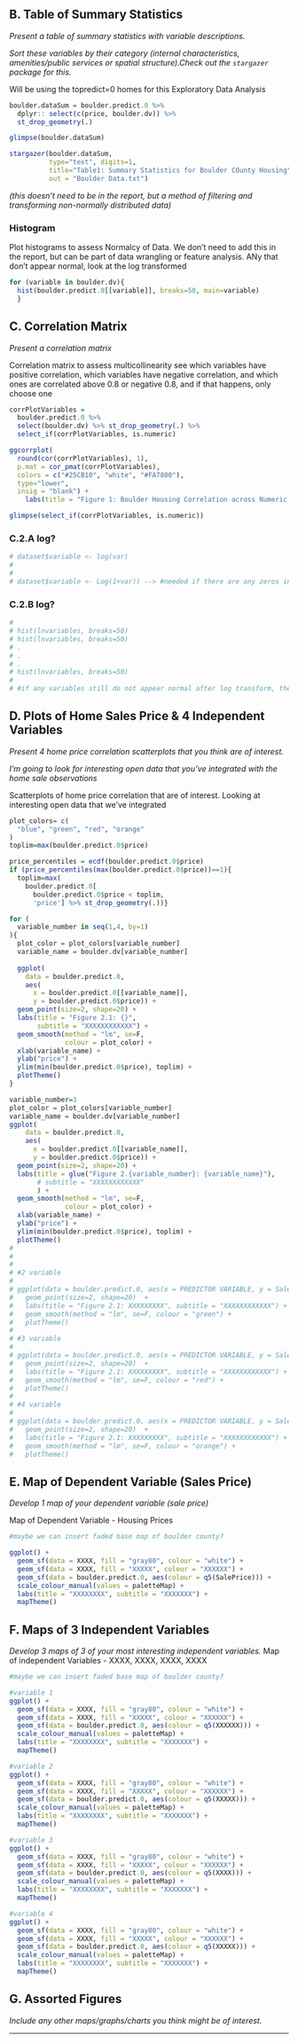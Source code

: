 
## B.	Table of Summary Statistics
*Present a table of summary statistics with variable descriptions.*

*Sort these variables by their category (internal characteristics, amenities/public services or spatial structure).Check out the `stargazer` package for this.*

Will be using the topredict=0 homes for this Exploratory Data Analysis

```r

boulder.dataSum = boulder.predict.0 %>%
  dplyr:: select(c(price, boulder.dv)) %>%
  st_drop_geometry(.)

glimpse(boulder.dataSum)

stargazer(boulder.dataSum, 
          type="text", digits=1, 
          title="Table1: Summary Statistics for Boulder COunty Housing",
          out = "Boulder Data.txt")


```


*(this doesn't need to be in the report, but a method of filtering and transforming non-normally distributed data)*

### Histogram
Plot histograms to assess Normalcy of Data. We don't need to add this in the report, but can be part of data wrangling or feature analysis. ANy that don't appear normal, look at the log transformed 
```r

for (variable in boulder.dv){
  hist(boulder.predict.0[[variable]], breaks=50, main=variable)
  }

```


## C.	Correlation Matrix
*Present a correlation matrix*

Correlation matrix to assess multicollinearity
see which variables have positive correlation, which variables have negative correlation, and which ones are correlated above 0.8 or negative 0.8, and if that happens, only choose one

```r

corrPlotVariables = 
  boulder.predict.0 %>%
  select(boulder.dv) %>% st_drop_geometry(.) %>%
  select_if(corrPlotVariables, is.numeric)

ggcorrplot(
  round(cor(corrPlotVariables), 1), 
  p.mat = cor_pmat(corrPlotVariables),
  colors = c("#25CB10", "white", "#FA7800"),
  type="lower",
  insig = "blank") +  
    labs(title = "Figure 1: Boulder Housing Correlation across Numeric Variables") 

glimpse(select_if(corrPlotVariables, is.numeric))
```


### C.2.A log?

```r

# dataset$variable <- log(var)
# 
# 
# dataset$variable <- Log(1+var)) --> #needed if there are any zeros in the dataset

```


### C.2.B log?

```r
# 
# hist(lnvariables, breaks=50)
# hist(lnvariables, breaks=50)
# .
# .
# .
# hist(lnvariables, breaks=50)
# 
# #if any variables still do not appear normal after log transform, then we will have to deicde if keeping them in or not. Obviously improtant variables (such as dependnet variable ho

```


## D.	Plots of Home Sales Price & 4 Independent Variables
*Present 4 home price correlation scatterplots that you think are of interest.*

*I’m going to look for interesting open data that you’ve integrated with the home sale observations*

Scatterplots of home price correlation that are of interest. 
Looking at interesting open data that we've integrated

```r

plot_colors= c(
  "blue", "green", "red", "orange"
)
toplim=max(boulder.predict.0$price)

price_percentiles = ecdf(boulder.predict.0$price)
if (price_percentiles(max(boulder.predict.0$price))==1){
  toplim=max(
    boulder.predict.0[
      boulder.predict.0$price < toplim,
      'price'] %>% st_drop_geometry(.))}

for (
  variable_number in seq(1,4, by=1)
){
  plot_color = plot_colors[variable_number]
  variable_name = boulder.dv[variable_number]
  
  ggplot(
    data = boulder.predict.0,
    aes(
      x = boulder.predict.0[[variable_name]],
      y = boulder.predict.0$price)) +
  geom_point(size=2, shape=20) +
  labs(title = "Figure 2.1: {}",
       subtitle = "XXXXXXXXXXXX") +
  geom_smooth(method = "lm", se=F,
              colour = plot_color) +
  xlab(variable_name) +
  ylab("price") +
  ylim(min(boulder.predict.0$price), toplim) + 
  plotTheme()
}

variable_number=3
plot_color = plot_colors[variable_number]
variable_name = boulder.dv[variable_number]
ggplot(
    data = boulder.predict.0,
    aes(
      x = boulder.predict.0[[variable_name]],
      y = boulder.predict.0$price)) +
  geom_point(size=2, shape=20) +
  labs(title = glue("Figure 2.{variable_number}: {variable_name}"),
       # subtitle = "XXXXXXXXXXXX"
       ) +
  geom_smooth(method = "lm", se=F,
              colour = plot_color) +
  xlab(variable_name) +
  ylab("price") +
  ylim(min(boulder.predict.0$price), toplim) + 
  plotTheme()
# 
#  
# 
# #2 variable 
# 
# ggplot(data = boulder.predict.0, aes(x = PREDICTOR VARIABLE, y = SalePrice)) +
#   geom_point(size=2, shape=20)  +
#   labs(title = "Figure 2.1: XXXXXXXXX", subtitle = "XXXXXXXXXXXX") +
#   geom_smooth(method = "lm", se=F, colour = "green") +
#   plotTheme()
# 
# #3 variable 
# 
# ggplot(data = boulder.predict.0, aes(x = PREDICTOR VARIABLE, y = SalePrice)) +
#   geom_point(size=2, shape=20)  +
#   labs(title = "Figure 2.1: XXXXXXXXX", subtitle = "XXXXXXXXXXXX") +
#   geom_smooth(method = "lm", se=F, colour = "red") +
#   plotTheme()
# 
# #4 variable 
# 
# ggplot(data = boulder.predict.0, aes(x = PREDICTOR VARIABLE, y = SalePrice)) +
#   geom_point(size=2, shape=20)  +
#   labs(title = "Figure 2.1: XXXXXXXXX", subtitle = "XXXXXXXXXXXX") +
#   geom_smooth(method = "lm", se=F, colour = "orange") +
#   plotTheme()

```


## E.	Map of Dependent Variable (Sales Price)
*Develop 1 map of your dependent variable (sale price)*

Map of Dependent Variable - Housing Prices 

```r

#maybe we can insert faded base map of boulder county?

ggplot() +
  geom_sf(data = XXXX, fill = "gray80", colour = "white") +
  geom_sf(data = XXXX, fill = "XXXXX", colour = "XXXXXX") +
  geom_sf(data = boulder.predict.0, aes(colour = q5(SalePrice))) +
  scale_colour_manual(values = paletteMap) +
  labs(title = "XXXXXXXX", subtitle = "XXXXXXX") +
  mapTheme()


```


## F.	Maps of 3 Independent Variables
*Develop 3 maps of 3 of your most interesting independent variables.*
Map of independent Variables - XXXX, XXXX, XXXX, XXXX

```r

#maybe we can insert faded base map of boulder county?

#variable 1
ggplot() +
  geom_sf(data = XXXX, fill = "gray80", colour = "white") +
  geom_sf(data = XXXX, fill = "XXXXX", colour = "XXXXXX") +
  geom_sf(data = boulder.predict.0, aes(colour = q5(XXXXXX))) +
  scale_colour_manual(values = paletteMap) +
  labs(title = "XXXXXXXX", subtitle = "XXXXXXX") +
  mapTheme()

#variable 2
ggplot() +
  geom_sf(data = XXXX, fill = "gray80", colour = "white") +
  geom_sf(data = XXXX, fill = "XXXXX", colour = "XXXXXX") +
  geom_sf(data = boulder.predict.0, aes(colour = q5(XXXXX))) +
  scale_colour_manual(values = paletteMap) +
  labs(title = "XXXXXXXX", subtitle = "XXXXXXX") +
  mapTheme()

#variable 3
ggplot() +
  geom_sf(data = XXXX, fill = "gray80", colour = "white") +
  geom_sf(data = XXXX, fill = "XXXXX", colour = "XXXXXX") +
  geom_sf(data = boulder.predict.0, aes(colour = q5(XXXX))) +
  scale_colour_manual(values = paletteMap) +
  labs(title = "XXXXXXXX", subtitle = "XXXXXXX") +
  mapTheme()

#variable 4
ggplot() +
  geom_sf(data = XXXX, fill = "gray80", colour = "white") +
  geom_sf(data = XXXX, fill = "XXXXX", colour = "XXXXXX") +
  geom_sf(data = boulder.predict.0, aes(colour = q5(XXXXX))) +
  scale_colour_manual(values = paletteMap) +
  labs(title = "XXXXXXXX", subtitle = "XXXXXXX") +
  mapTheme()


```

## G. Assorted Figures
*Include any other maps/graphs/charts you think might be of interest.*


-------------------------------